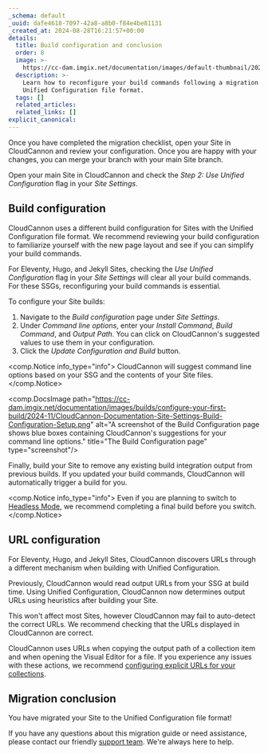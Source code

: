 ```yaml
---
_schema: default
_uuid: dafe4618-7097-42a8-a8b0-f84e4be81131
_created_at: 2024-08-28T16:21:57+00:00
details:
  title: Build configuration and conclusion
  order: 8
  image: >-
    https://cc-dam.imgix.net/documentation/images/default-thumbnail/2023-Q4/CloudCannon-Documentation-Thumbnail.png
  description: >-
    Learn how to reconfigure your build commands following a migration to the
    Unified Configuration file format.
  tags: []
  related_articles:
  related_links: []
explicit_canonical:
---
```

Once you have completed the migration checklist, open your Site in CloudCannon and review your configuration. Once you are happy with your changes, you can merge your branch with your main Site branch.

Open your main Site in CloudCannon and check the *Step 2: Use Unified Configuration* flag in your *Site Settings*.

## Build configuration

CloudCannon uses a different build configuration for Sites with the Unified Configuration file format. We recommend reviewing your build configuration to familiarize yourself with the new page layout and see if you can simplify your build commands.

For Eleventy, Hugo, and Jekyll Sites, checking the *Use Unified Configuration* flag in your *Site Settings* will clear all your build commands. For these SSGs, reconfiguring your build commands is essential.

To configure your Site builds:

1. Navigate to the *Build configuration* page under *Site Settings*.
2. Under *Command line options*, enter your *Install Command*, *Build Command*, and *Output Path*. You can click on CloudCannon's suggested values to use them in your configuration.
3. Click the *Update Configuration and Build* button.

<comp.Notice info_type="info">
  CloudCannon will suggest command line options based on your SSG and the contents of your Site files.
</comp.Notice>

<comp.DocsImage path="https://cc-dam.imgix.net/documentation/images/builds/configure-your-first-build/2024-11/CloudCannon-Documentation-Site-Settings-Build-Configuration-Setup.png" alt="A screenshot of the Build Configuration page shows blue boxes containing CloudCannon's suggestions for your command line options." title="The Build Configuration page" type="screenshot"/>

Finally, build your Site to remove any existing build integration output from previous builds. If you updated your build commands, CloudCannon will automatically trigger a build for you.

<comp.Notice info_type="info">
  Even if you are planning to switch to [Headless Mode](/documentation/articles/what-is-headless-mode/), we recommend completing a final build before you switch.
</comp.Notice>

## URL configuration

For Eleventy, Hugo, and Jekyll Sites, CloudCannon discovers URLs through a different mechanism when building with Unified Configuration.

Previously, CloudCannon would read output URLs from your SSG at build time. Using Unified Configuration, CloudCannon now determines output URLs using heuristics after building your Site.

This won't affect most Sites, however CloudCannon may fail to auto-detect the correct URLs. We recommend checking that the URLs displayed in CloudCannon are correct.

CloudCannon uses URLs when copying the output path of a collection item and when opening the Visual Editor for a file. If you experience any issues with these actions, we recommend [configuring explicit URLs for your collections](/documentation/articles/configure-your-collections/#url).

## Migration conclusion

You have migrated your Site to the Unified Configuration file format!

If you have any questions about this migration guide or need assistance, please contact our friendly [support team](/support/). We're always here to help.